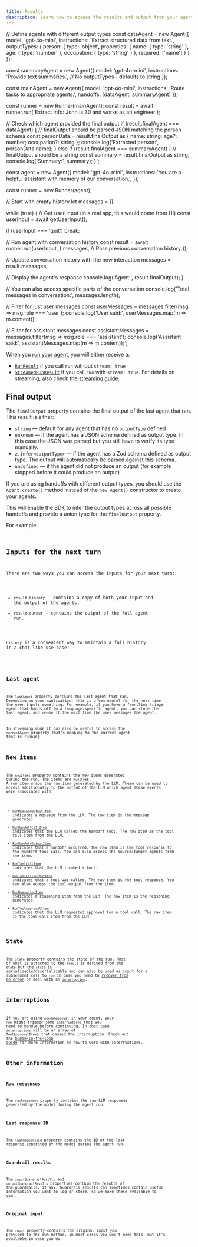 ```yaml
---
title: Results
description: Learn how to access the results and output from your agent run
---
```




// Define agents with different output types
const dataAgent = new Agent({
  model: 'gpt-4o-mini',
  instructions: 'Extract structured data from text.',
  outputTypes: {
    person: {
      type: 'object',
      properties: {
        name: { type: 'string' },
        age: { type: 'number' },
        occupation: { type: 'string' }
      },
      required: ['name']
    }
  }
});

const summaryAgent = new Agent({
  model: 'gpt-4o-mini',
  instructions: 'Provide text summaries.',
  // No outputTypes - defaults to string
});

const mainAgent = new Agent({
  model: 'gpt-4o-mini',
  instructions: 'Route tasks to appropriate agents.',
  handoffs: [dataAgent, summaryAgent]
});

const runner = new Runner(mainAgent);
const result = await runner.run('Extract info: John is 30 and works as an engineer');

// Check which agent provided the final output
if (result.finalAgent === dataAgent) {
  // finalOutput should be parsed JSON matching the person schema
  const personData = result.finalOutput as { name: string; age?: number; occupation?: string };
  console.log('Extracted person:', personData.name);
} else if (result.finalAgent === summaryAgent) {
  // finalOutput should be a string
  const summary = result.finalOutput as string;
  console.log('Summary:', summary);
}`;


const agent = new Agent({
  model: 'gpt-4o-mini',
  instructions: 'You are a helpful assistant with memory of our conversation.',
});

const runner = new Runner(agent);

// Start with empty history
let messages = [];

while (true) {
  // Get user input (in a real app, this would come from UI)
  const userInput = await getUserInput();
  
  if (userInput === 'quit') break;

  // Run agent with conversation history
  const result = await runner.run(userInput, {
    messages, // Pass previous conversation history
  });

  // Update conversation history with the new interaction
  messages = result.messages;

  // Display the agent's response
  console.log('Agent:', result.finalOutput);
}

// You can also access specific parts of the conversation
console.log('Total messages in conversation:', messages.length);

// Filter for just user messages
const userMessages = messages.filter(msg => msg.role === 'user');
console.log('User said:', userMessages.map(m => m.content));

// Filter for assistant messages
const assistantMessages = messages.filter(msg => msg.role === 'assistant');
console.log('Assistant said:', assistantMessages.map(m => m.content));`;

When you [run your agent](/openai-agents-js/guides/running-agents), you will either receive a:

- [`RunResult`](/openai-agents-js/openai/agents/classes/runresult) if you call `run` without `stream: true`
- [`StreamedRunResult`](/openai-agents-js/openai/agents/classes/streamedrunresult) if you call `run` with `stream: true`. For details on streaming, also check the [streaming guide](/openai-agents-js/guides/streaming).

## Final output

The `finalOutput` property contains the final output of the last agent that ran. This result is either:

- `string` — default for any agent that has no `outputType` defined
- `unknown` — if the agent has a JSON schema defined as output type. In this case the JSON was parsed but you still have to verify its type manually.
- `z.infer<outputType>` — if the agent has a Zod schema defined as output type. The output will automatically be parsed against this schema.
- `undefined` — if the agent did not produce an output (for example stopped before it could produce an output)

If you are using handoffs with different output types, you should use the `Agent.create()` method instead of the `new Agent()` constructor to create your agents.

This will enable the SDK to infer the output types across all possible handoffs and provide a union type for the `finalOutput` property.

For example:

<Code
  lang="typescript"
  code={handoffFinalOutputTypes}
  title="Handoff final output types"
/>

## Inputs for the next turn

There are two ways you can access the inputs for your next turn:

- `result.history` — contains a copy of both your input and the output of the agents.
- `result.output` — contains the output of the full agent run.

`history` is a convenient way to maintain a full history in a chat-like use case:

<Code lang="typescript" code={historyLoop} title="History loop" />

## Last agent

The `lastAgent` property contains the last agent that ran. Depending on your application, this is often useful for the next time the user inputs something. For example, if you have a frontline triage agent that hands off to a language-specific agent, you can store the last agent, and reuse it the next time the user messages the agent.

In streaming mode it can also be useful to access the `currentAgent` property that's mapping to the current agent that is running.

## New items

The `newItems` property contains the new items generated during the run. The items are [`RunItem`](/openai-agents-js/openai/agents/type-aliases/runitem)s. A run item wraps the raw item generated by the LLM. These can be used to access additionally to the output of the LLM which agent these events were associated with.

- [`RunMessageOutputItem`](/openai-agents-js/openai/agents/classes/runmessageoutputitem) indicates a message from the LLM. The raw item is the message generated.
- [`RunHandoffCallItem`](/openai-agents-js/openai/agents/classes/runhandoffcallitem) indicates that the LLM called the handoff tool. The raw item is the tool call item from the LLM.
- [`RunHandoffOutputItem`](/openai-agents-js/openai/agents/classes/runhandoffoutputitem) indicates that a handoff occurred. The raw item is the tool response to the handoff tool call. You can also access the source/target agents from the item.
- [`RunToolCallItem`](/openai-agents-js/openai/agents/classes/runtoolcallitem) indicates that the LLM invoked a tool.
- [`RunToolCallOutputItem`](/openai-agents-js/openai/agents/classes/runtoolcalloutputitem) indicates that a tool was called. The raw item is the tool response. You can also access the tool output from the item.
- [`RunReasoningItem`](/openai-agents-js/openai/agents/classes/runreasoningitem) indicates a reasoning item from the LLM. The raw item is the reasoning generated.
- [`RunToolApprovalItem`](/openai-agents-js/openai/agents/classes/runtoolapprovalitem) indicates that the LLM requested approval for a tool call. The raw item is the tool call item from the LLM.

## State

The `state` property contains the state of the run. Most of what is attached to the `result` is derived from the `state` but the `state` is serializable/deserializable and can also be used as input for a subsequent call to `run` in case you need to [recover from an error](/openai-agents-js/guides/running-agents#exceptions) or deal with an [`interruption`](#interruptions).

## Interruptions

If you are using `needsApproval` in your agent, your `run` might trigger some `interruptions` that you need to handle before continuing. In that case `interruptions` will be an array of `ToolApprovalItem`s that caused the interruption. Check out the [human-in-the-loop guide](/openai-agents-js/guides/human-in-the-loop) for more information on how to work with interruptions.

## Other information

### Raw responses

The `rawResponses` property contains the raw LLM responses generated by the model during the agent run.

### Last response ID

The `lastResponseId` property contains the ID of the last response generated by the model during the agent run.

### Guardrail results

The `inputGuardrailResults` and `outputGuardrailResults` properties contain the results of the guardrails, if any. Guardrail results can sometimes contain useful information you want to log or store, so we make these available to you.

### Original input

The `input` property contains the original input you provided to the run method. In most cases you won't need this, but it's available in case you do.

